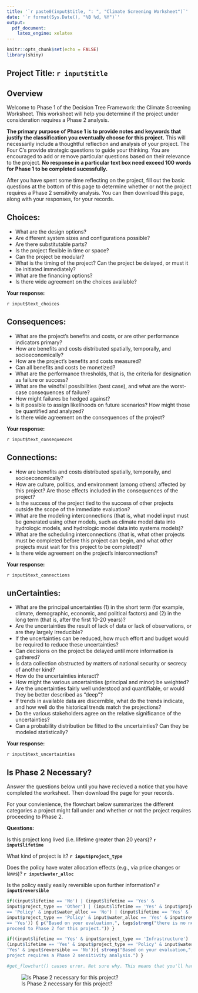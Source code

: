 ```yaml
--- 
title: '`r paste0(input$title, ": ", "Climate Screening Worksheet")`' 
date: '`r format(Sys.Date(), "%B %d, %Y")`'
output: 
  pdf_document:
    latex_engine: xelatex
---
```


```r
knitr::opts_chunk$set(echo = FALSE) 
library(shiny)
```

## Project Title: `r input$title`

## Overview

Welcome to Phase 1 of the Decision Tree Framework: the Climate Screening Worksheet. This
worksheet will help you determine if the project under consideration requires a
Phase 2 analysis.

**The primary purpose of Phase 1 is to provide notes and keywords that justify the classification you eventually choose for this project.** This will necessarily include a thoughtful reflection and analysis of your project. The Four C's provide strategic questions to guide your thinking.  You are encouraged to add or remove particular questions based on their relevance to the project. **No response in a particular text box need exceed 100 words for Phase 1 to be completed sucessfully.**

After you have spent some time reflecting on the project, fill out the basic
questions at the bottom of this page to determine whether or not the project
requires a Phase 2 sensitivity analysis. You can then download this page, along
with your responses, for your records.

## Choices:

- What are the design options? 
- Are different system sizes and configurations possible? 
- Are there substitutable parts? 
- Is the project flexible in time or space? 
- Can the project be modular? 
- What is the timing of the project? Can the project be delayed, or must it be initiated immediately? 
- What are the financing options? 
- Is there wide agreement on the choices available?

**Your response:**

`r input$text_choices`

## Consequences: 

- What are the project's benefits and costs, or are other performance indicators primary? 
- How are benefits and costs distributed spatially, temporally, and socioeconomically? 
- How are the project's benefits and costs measured? 
- Can all benefits and costs be monetized? 
- What are the performance thresholds, that is, the criteria for designation as failure or success? 
- What are the windfall possibilities (best case), and what are the worst-case consequences of failure? 
- How might failures be hedged against? 
- Is it possible to assign likelihoods on future scenarios? How might those be
quantified and analyzed? 
- Is there wide agreement on the consequences of the project?

**Your response:**

`r input$text_consequences`

## Connections: 
- How are benefits and costs distributed spatially, temporally, and socioeconomically? 
- How are culture, politics, and environment (among others) affected by this project? Are those effects included in the consequences of the project? 
- Is the success of the project tied to the success of other projects outside the scope of the immediate evaluation? 
- What are the modeling interconnections (that is, what model input must be generated using other models, such as climate model data into hydrologic models, and hydrologic model data into systems models)?
- What are the scheduling interconnections (that is, what other projects must be completed before this project can begin, and what other projects must wait for this project to be completed)?
- Is there wide agreement on the project's interconnections?

**Your response:**

`r input$text_connections`

## unCertainties:
- What are the principal uncertainties (1) in the short term (for example, climate, demographic, economic, and political factors) and (2) in the long term (that is, after the first 10-20 years)?
- Are the uncertainties the result of lack of data or lack of observations, or are they largely irreducible? 
- If the uncertainties can be reduced, how much effort and budget would be required to reduce these uncertainties? 
- Can decisions on the project be delayed until more information is gathered? 
- Is data collection obstructed by matters of national security or secrecy of another kind? 
- How do the uncertainties interact? 
- How might the various uncertainties (principal and minor) be weighted? 
- Are the uncertainties fairly well understood and quantifiable, or would they be better described as "deep"? 
- If trends in available data are discernible, what do the trends indicate, and how well do the historical trends match the projections? 
- Do the various stakeholders agree on the relative significance of the uncertainties? 
- Can a probability distribution be fitted to the uncertainties? Can they be modeled statistically?

**Your response:**

`r input$text_uncertainties`

## Is Phase 2 Necessary? 
Answer the questions below until you have recieved a notice that you have completed the worksheet. 
Then download the page for your records.

For your convienience, the flowchart below summarizes the different categories a
project might fall under and whether or not the project requires proceeding to
Phase 2.

**Questions:**

Is this project long lived (i.e. lifetime greater than 20 years)? **`r input$lifetime`**

What kind of project is it? **`r input$project_type`**

Does the policy have water allocation effects (e.g., via price changes or laws)? **`r input$water_alloc`**

Is the policy easily easily reversible upon further information? **`r input$reversible`**

```r
if((input$lifetime == 'No') | (input$lifetime == 'Yes' &
input$project_type == 'Other') | (input$lifetime == 'Yes' & input$project_type
== 'Policy' & input$water_alloc == 'No') | (input$lifetime == 'Yes' &
input$project_type == 'Policy' & input$water_alloc == 'Yes' & input$reversible
== 'Yes')) { p("Based on your evaluation,", tags$strong("there is no need to
proceed to Phase 2 for this project.")) }

if((input$lifetime == 'Yes' & input$project_type == 'Infrastructure') | 
(input$lifetime == 'Yes' & input$project_type == 'Policy' & input$water_alloc ==
'Yes' & input$reversible == 'No')){ strong("Based on your evaluation,", "this
project requires a Phase 2 sensitivity analysis.") }
```

```r
#get_flowchart() causes error. Not sure why. This means that you'll have to rebuild the flowchart everytime you make a change in the flowchart.R file...
```

![Is Phase 2 necessary for this project?](www/flowchart.png)
